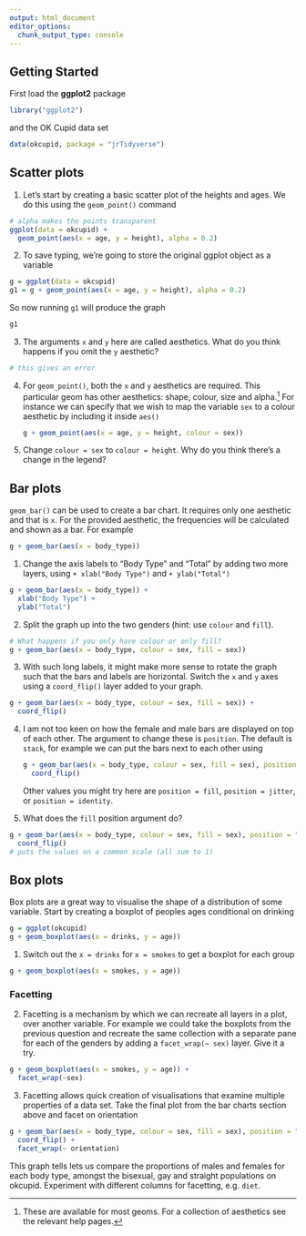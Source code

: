 ```yaml
---
output: html_document
editor_options: 
  chunk_output_type: console
---
```

## Getting Started

First load the __ggplot2__ package
```r
library("ggplot2")
```
and the OK Cupid data set
```r
data(okcupid, package = "jrTidyverse")
```

## Scatter plots

1. Let's start by creating a basic scatter plot of the heights and ages. We do this using the `geom_point()` command

```r
# alpha makes the points transparent
ggplot(data = okcupid) + 
  geom_point(aes(x = age, y = height), alpha = 0.2)
```

2. To save typing, we're going to store the original ggplot object as a variable

```r
g = ggplot(data = okcupid)
g1 = g + geom_point(aes(x = age, y = height), alpha = 0.2)
```

So now running `g1` will produce the graph
```r
g1
```

3. The arguments `x` and `y` here are called aesthetics. What do you think happens if you omit the `y` aesthetic?

```r
# this gives an error
```

4. For `geom_point()`, both the `x` and `y` aesthetics are required. This particular geom has other aesthetics: shape, colour, size and alpha.^[These are available for most geoms. For a collection of aesthetics see the relevant help pages.]  For instance we can specify that we wish to map the variable `sex` to a colour aesthetic by including it inside `aes()`

    ```r
    g + geom_point(aes(x = age, y = height, colour = sex))
    ```

5. Change `colour = sex` to `colour = height`. Why do you think there's a change in the legend?

## Bar plots

`geom_bar()` can be used to create a bar chart. It requires only one aesthetic and that is `x`. For the provided aesthetic, the frequencies will be calculated and shown as a bar. For example

```r
g + geom_bar(aes(x = body_type))
```

1. Change the axis labels to "Body Type" and "Total" by adding two more layers, 
using `+ xlab("Body Type")` and `+ ylab("Total")`

```r
g + geom_bar(aes(x = body_type)) + 
  xlab("Body Type") + 
  ylab("Total")
```

2. Split the graph up into the two genders (hint: use `colour` and `fill`). 

```r
# What happens if you only have colour or only fill?
g + geom_bar(aes(x = body_type, colour = sex, fill = sex))
```

3. With such long labels, it might make more sense to rotate the graph such that the bars and labels are horizontal. Switch the `x` and `y` axes using a `coord_flip()` layer added to your graph.

```r
g + geom_bar(aes(x = body_type, colour = sex, fill = sex)) + 
  coord_flip()
```

4. I am not too keen on how the female and male bars are displayed on top of each other. The argument to change these is `position`.  The default is `stack`, for example we can put the bars next to each other using 

    ```r
    g + geom_bar(aes(x = body_type, colour = sex, fill = sex), position = "dodge") + 
      coord_flip()
    ```

    Other values you might try here are `position = fill`, `position = jitter`, or `position = identity`. 

5. What does the `fill` position argument do?

```r
g + geom_bar(aes(x = body_type, colour = sex, fill = sex), position = "fill") + 
  coord_flip()
# puts the values on a common scale (all sum to 1)
```

## Box plots

Box plots are a great way to visualise the shape of a distribution of some variable. Start by creating a boxplot of peoples ages conditional on drinking

```r
g = ggplot(okcupid) 
g + geom_boxplot(aes(x = drinks, y = age))
```

1. Switch out the `x = drinks` for `x = smokes` to get a boxplot for each group

```r
g + geom_boxplot(aes(x = smokes, y = age))
```

### Facetting

2. Facetting is a mechanism by which we can recreate all layers in a plot, over another variable. For example we could take the boxplots from the previous question and recreate the same collection with a separate pane for each of the genders by adding a `facet_wrap(~ sex)` layer. Give it a try.

```r
g + geom_boxplot(aes(x = smokes, y = age)) + 
  facet_wrap(~sex)
```

3. Facetting allows quick creation of visualisations that examine multiple properties of a data set. Take the final plot from the bar charts section above and facet on orientation

```r
g + geom_bar(aes(x = body_type, colour = sex, fill = sex), position = "fill") + 
  coord_flip() + 
  facet_wrap(~ orientation)
```

This graph tells lets us compare the proportions of males and females for each body type, amongst the bisexual, gay and straight populations on okcupid. Experiment with different columns for facetting, e.g. `diet`.
